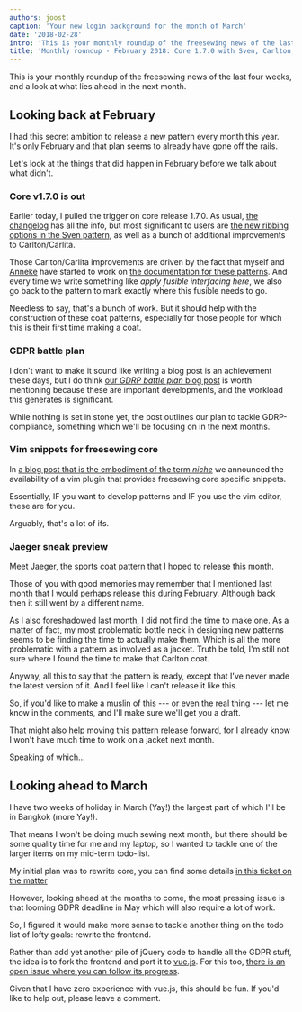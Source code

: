```yaml
---
authors: joost
caption: 'Your new login background for the month of March'
date: '2018-02-28'
intro: 'This is your monthly roundup of the freesewing news of the last four weeks, and a look at what lies ahead in the next month.'
title: 'Monthly roundup - February 2018: Core 1.7.0 with Sven, Carlton, and Carlita improvements. Plus GDRP, vim, and Jaeger'
---
```


This is your monthly roundup of the freesewing news of the last four weeks, and
a look at what lies ahead in the next month.

<!-- truncate -->

## Looking back at February

I had this secret ambition to release a new pattern every month this year.
It's only February and that plan seems to already have gone off the rails.

Let's look at the things that did happen in February before we talk about what
didn't.

### Core v1.7.0 is out

Earlier today, I pulled the trigger on core release 1.7.0. As usual, [the
changelog](https://github.com/freesewing/core/blob/develop/CHANGELOG.md#170)
has all the info, but most significant to users are [the new ribbing options in
the Sven pattern](/docs/designs/sven/options#ribbing), as well as a bunch of
additional improvements to Carlton/Carlita.

Those Carlton/Carlita improvements are driven by the fact that myself and
[Anneke](/showcase/maker/annekecaramin) have started to work on [the
documentation for these patterns](/docs/designs/carlton/). And every time we
write something like _apply fusible interfacing here_, we also go back to the
pattern to mark exactly where this fusible needs to go.

Needless to say, that's a bunch of work. But it should help with the
construction of these coat patterns, especially for those people for which this
is their first time making a coat.

### GDPR battle plan

I don't want to make it sound like writing a blog post is an achievement these
days, but I do think [our _GDRP battle plan_ blog post](/blog/gdpr-plan) is
worth mentioning because these are important developments, and the workload
this generates is significant.

While nothing is set in stone yet, the post outlines our plan to tackle
GDRP-compliance, something which we'll be focusing on in the next months.

### Vim snippets for freesewing core

In [a blog post that is the embodiment of the term
_niche_](/blog/core-vim-snippets) we announced the availability of a vim plugin
that provides freesewing core specific snippets.

Essentially, IF you want to develop patterns and IF you use the vim editor,
these are for you.

Arguably, that's a lot of ifs.

### Jaeger sneak preview

Meet Jaeger, the sports coat pattern that I hoped to release this month.

Those of you with good memories may remember that I mentioned last month that I
would perhaps release this during February. Although back then it still went by
a different name.

As I also foreshadowed last month, I did not find the time to make one. As a
matter of fact, my most problematic bottle neck in designing new patterns seems
to be finding the time to actually make them. Which is all the more problematic
with a pattern as involved as a jacket. Truth be told, I'm still not sure
where I found the time to make that Carlton coat.

Anyway, all this to say that the pattern is ready, except that I've never made
the latest version of it. And I feel like I can't release it like this.

So, if you'd like to make a muslin of this --- or even the real thing --- let
me know in the comments, and I'll make sure we'll get you a draft.

That might also help moving this pattern release forward, for I already know I
won't have much time to work on a jacket next month.

Speaking of which...

## Looking ahead to March

I have two weeks of holiday in March (Yay!) the largest part of which I'll be
in Bangkok (more Yay!).

That means I won't be doing much sewing next month, but there should be some
quality time for me and my laptop, so I wanted to tackle one of the larger
items on my mid-term todo-list.

My initial plan was to rewrite core, you can find some details [in this ticket
on the matter](https://github.com/freesewing/core/issues/236)

However, looking ahead at the months to come, the most pressing issue is that
looming GDPR deadline in May which will also require a lot of work.

So, I figured it would make more sense to tackle another thing on the todo list
of lofty goals: rewrite the frontend.

Rather than add yet another pile of jQuery code to handle all the GDPR stuff,
the idea is to fork the frontend and port it to [vue.js](https://vuejs.org/).
For this too, [there is an open issue where you can follow its
progress](https://github.com/freesewing/site/issues/311).

Given that I have zero experience with vue.js, this should be fun. If you'd
like to help out, please leave a comment.
